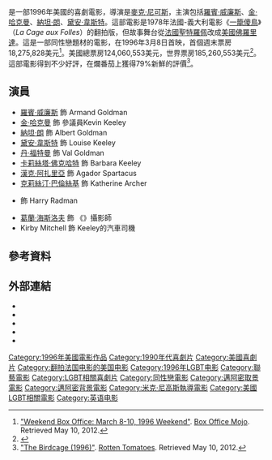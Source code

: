 {{Otheruses|other=名为假凤虚凰的其他作品|假凤虚凰}}
{{noteTA
|T=zh-hans:鸟笼;zh-hk:假鳳虛凰;zh-tw:鳥籠;
|G1=Show
|G2=Movie
|1=zh-hans:鸟笼;zh-hk:假鳳虛凰;zh-tw:鳥籠;
}}
{{Infobox film
| name           = -{zh-hans:鸟笼;zh-hk:假鳳虛凰;zh-tw:鳥籠;}-
| original_name  = ''The Birdcage''
| image          = The Birdcage.jpg
| image_size     = 
| alt            = 
| caption        =
| director       = [[麥克·尼可斯|麥克·尼可斯]]
| producer       = 麥克·尼可斯<br />Neil A. Machlis
| screenplay     = [[伊莱恩·梅|伊莱恩·梅]]
| based_on       = 《[[一籠傻鳥|一籠傻鳥]]》<br />''La Cage aux Folles''
| starring       = [[羅賓·威廉斯|羅賓·威廉斯]]<br />[[金·哈克曼|金·哈克曼]]<br />[[納坦·朗|納坦·朗]]<br />[[黛安·韋斯特|黛安·韋斯特]]
| music          = [[史蒂芬·桑坦|史蒂芬·桑坦]]
| cinematography = [[艾曼紐爾·盧貝茲基|艾曼紐爾·盧貝茲基]]
| editing        = {{link-en|亞瑟·施密特|Arthur Schmidt (film editor)}}
| studio         = Nichols Film Company
| distributor    = [[聯美|聯美]]
| released       = {{Film date|1996|3|8}}
| runtime        = 118分鐘
| country        = 美國
| language       = 英語
| budget         = $3100萬<ref>{{cite web|title=The Birdcage|url=http://powergrid.thewrap.com/project/birdcage|work=Powergrid.com|deadurl=yes|archiveurl=https://web.archive.org/web/20150920121958/http://powergrid.thewrap.com/project/birdcage|archivedate=2015-09-20}}</ref>
| gross          = $185,260,553
| cn_name        = 鸟笼
| hk_name        = 假鳳虛凰
| tw_name        = 鳥籠
}}
{{作品名稱|name=''The Birdcage''|hk=假鳳虛凰|tw=鳥籠|equiv-cn=tw}}是一部1996年美國的喜劇電影，導演是[[麥克·尼可斯|麥克·尼可斯]]，主演包括[[羅賓·威廉斯|羅賓·威廉斯]]、[[金·哈克曼|金·哈克曼]]、[[納坦·朗|納坦·朗]]、[[黛安·韋斯特|黛安·韋斯特]]。這部電影是1978年法國-義大利電影《[[一籠傻鳥|一籠傻鳥]]》（''La Cage aux Folles''）的翻拍版，但故事舞台從[[法國|法國]][[聖特羅佩|聖特羅佩]]改成[[美國|美國]][[佛羅里達|佛羅里達]]。這是一部同性戀題材的電影，在1996年3月8日首映，首個週末票房18,275,828美元<ref>[http://www.boxofficemojo.com/weekend/chart/?yr=1996&wknd=10&p=.htm "Weekend Box Office: March 8-10, 1996 Weekend"]. [[Box_Office_Mojo|Box Office Mojo]]. Retrieved May 10, 2012.</ref>。美國總票房124,060,553美元，世界票房185,260,553美元<ref>{{mojo title|birdcage|The Birdcage}}</ref>。這部電影得到不少好評，在爛番茄上獲得79%新鮮的評價<ref>[http://www.rottentomatoes.com/m/birdcage/ "The Birdcage (1996)"]. [[Rotten_Tomatoes|Rotten Tomatoes]]. Retrieved May 10, 2012.</ref>。

== 演員 ==
* [[羅賓·威廉斯|羅賓·威廉斯]] 飾 Armand Goldman
* [[金·哈克曼|金·哈克曼]] 飾 參議員Kevin Keeley
* [[納坦·朗|納坦·朗]] 飾 Albert Goldman
* [[黛安·韋斯特|黛安·韋斯特]] 飾 Louise Keeley
* [[丹·福特曼|丹·福特曼]] 飾 Val Goldman
* [[卡莉絲塔·佛克哈特|卡莉絲塔·佛克哈特]] 飾 Barbara Keeley
* [[漢克·阿扎里亞|漢克·阿扎里亞]] 飾 Agador Spartacus
* [[克莉絲汀·巴倫絲基|克莉絲汀·巴倫絲基]] 飾 Katherine Archer
* {{link-en|Tom McGowan|Tom McGowan}} 飾 Harry Radman
* [[葛蘭·海斯洛夫|葛蘭·海斯洛夫]] 飾 《''{{link-en|National Enquirer|National Enquirer}}''》攝影師
* Kirby Mitchell 飾 Keeley的汽車司機

==參考資料==
{{reflist}}

==外部連結==
{{Commonscat|The Birdcage|鳥籠 (電影)}}

* {{IMDb title|0115685|The Birdcage}}
* {{amg movie|136091|The Birdcage}}
* {{mojo title|birdcage|The Birdcage}}
* {{rotten-tomatoes|birdcage|The Birdcage}}
* {{metacritic film|the-birdcage|The Birdcage}}

{{1995至2000年美国演员工会奖最佳电影群体演出奖}}

[[Category:1996年美國電影作品|Category:1996年美國電影作品]]
[[Category:1990年代喜劇片|Category:1990年代喜劇片]]
[[Category:美國喜劇片|Category:美國喜劇片]]
[[Category:翻拍法国电影的美国电影|Category:翻拍法国电影的美国电影]]
[[Category:1996年LGBT电影|Category:1996年LGBT电影]]
[[Category:聯藝電影|Category:聯藝電影]]
[[Category:LGBT相關喜劇片|Category:LGBT相關喜劇片]]
[[Category:同性戀電影|Category:同性戀電影]]
[[Category:邁阿密取景電影|Category:邁阿密取景電影]]
[[Category:邁阿密背景電影|Category:邁阿密背景電影]]
[[Category:米克·尼高斯執導電影|Category:米克·尼高斯執導電影]]
[[Category:美國LGBT相關電影|Category:美國LGBT相關電影]]
[[Category:英语电影|Category:英语电影]]